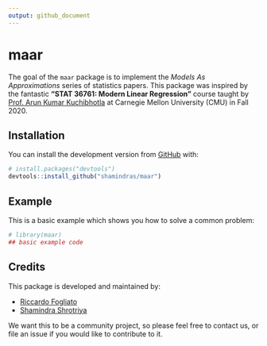 ```yaml
---
output: github_document
---
```


# maar

The goal of the `maar` package is to implement the *Models As Approximations* series of
statistics papers. This package was inspired by the fantastic
__"STAT 36761: Modern Linear Regression"__ course taught by 
[Prof. Arun Kumar Kuchibhotla](https://arun-kuchibhotla.github.io/) at Carnegie Mellon University (CMU) in Fall 2020.

## Installation

You can install the development version from [GitHub](https://github.com/) with:

``` r
# install.packages("devtools")
devtools::install_github("shamindras/maar")
```

## Example

This is a basic example which shows you how to solve a common problem:

```r
# library(maar)
## basic example code
```

## Credits

This package is developed and maintained by:

- [Riccardo Fogliato](http://www.stat.cmu.edu/~rfogliat/)
- [Shamindra Shrotriya](https://www.shamindras.com/)

We want this to be a community project, so please feel free to contact us, 
or file an issue if you would like to contribute to it.
